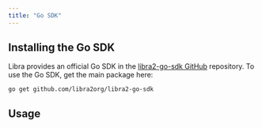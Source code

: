 ```yaml
---
title: "Go SDK"
---
```



## Installing the Go SDK

Libra provides an official Go SDK in
the [libra2-go-sdk GitHub](https://github.com/libra2org/libra2-go-sdk) repository.
To use the Go SDK, get the main package here:

```shellscript
go get github.com/libra2org/libra2-go-sdk
```

## Usage

<CardGrid>
  <LinkCard href="/build/sdks/go-sdk/fetch-data-via-sdk" title="Fetching Data" description="Learn how to fetch data with the Go SDK" />

  <LinkCard href="/build/sdks/go-sdk/building-transactions" title="Submitting Transactions" description="Learn how to submit transactions with the Go SDK" />

  <LinkCard href="/build/sdks/go-sdk/go-examples" title="Examples" description="Explore Go examples provided in the SDK" />
</CardGrid>

